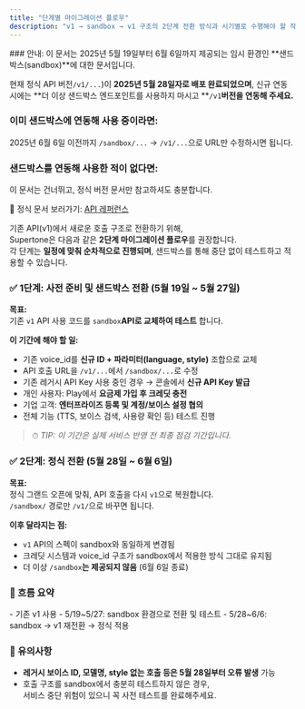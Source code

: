 ```yaml
---
title: "단계별 마이그레이션 플로우"
description: "v1 → sandbox → v1 구조의 2단계 전환 방식과 시기별로 수행해야 할 작업을 정리합니다."
---
```


<Warning>
  ### 안내: 이 문서는 2025년 5월 19일부터 6월 6일까지 제공되는 임시 환경인 **샌드박스(sandbox)**에 대한 문서입니다.

  현재 정식 API 버전`/v1/...`)이 **2025년 5월 28일자로 배포 완료되었으며**, 신규 연동 시에는 **더 이상 샌드박스 엔드포인트를 사용하지 마시고 **`/v1`**버전을 연동해 주세요.** 

  ### 이미 샌드박스에 연동해 사용 중이라면:  

  2025년 6월 6일 이전까지 `/sandbox/...` → `/v1/...`으로 URL만 수정하시면 됩니다.

  ### 샌드박스를 연동해 사용한 적이 없다면:

  이 문서는 건너뛰고, 정식 버전 문서만 참고하셔도 충분합니다.

  📄 정식 문서 보러가기: [API 레퍼런스](/ko/api-reference/introduction)
</Warning>

기존 API(v1)에서 새로운 호출 구조로 전환하기 위해,\
Supertone은 다음과 같은 **2단계 마이그레이션 플로우**를 권장합니다.\
각 단계는 **일정에 맞춰 순차적으로 진행되며**, 샌드박스를 통해 중단 없이 테스트하고 적용할 수 있습니다.

### ✅ 1단계: 사전 준비 및 샌드박스 전환 (5월 19일 ~ 5월 27일)

**목표:**\
기존 `v1` API 사용 코드를 `sandbox`**API로 교체하여 테스트** 합니다.

**이 기간에 해야 할 일:**

- 기존 voice_id를 **신규 ID \+ 파라미터(language, style)** 조합으로 교체
- API 호출 URL을 `/v1/...`에서 `/sandbox/...`로 수정
- 기존 레거시 API Key 사용 중인 경우 → 콘솔에서 **신규 API Key 발급**
- 개인 사용자: Play에서 **요금제 가입 후 크레딧 충전**
- 기업 고객: **엔터프라이즈 등록 및 계정/보이스 설정 협의**
- 전체 기능 (TTS, 보이스 검색, 사용량 확인 등) 테스트 진행

> ⏱ _TIP: 이 기간은 실제 서비스 반영 전 최종 점검 기간입니다._

### ✅ 2단계: 정식 전환 (5월 28일 ~ 6월 6일)

**목표:**\
정식 그랜드 오픈에 맞춰, API 호출을 다시 `v1`으로 복원합니다.\
`/sandbox/` 경로만 `/v1/`으로 바꾸면 됩니다.

**이후 달라지는 점:**

- `v1` API의 스펙이 sandbox와 동일하게 변경됨
- 크레딧 시스템과 voice_id 구조가 sandbox에서 적용한 방식 그대로 유지됨
- 더 이상 `/sandbox`**는 제공되지 않음** (6월 6일 종료)

### 🔁 흐름 요약

<Card title="기간별 마이그레이션 액션" icon="sparkles">
  - 기존 v1 사용
  - 5/19~5/27: sandbox 환경으로 전환 및 테스트
  - 5/28~6/6: sandbox → v1 재전환 → 정식 적용
</Card>

### 📌 유의사항

- **레거시 보이스 ID, 모델명, style 없는 호출 등은 5월 28일부터 오류 발생** 가능
- 호출 구조를 sandbox에서 충분히 테스트하지 않은 경우,\
  서비스 중단 위험이 있으니 꼭 사전 테스트를 완료해주세요.